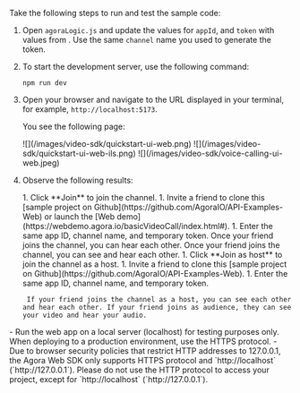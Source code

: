 <PlatformWrapper platform = "web">

Take the following steps to run and test the sample code:

1. Open `agoraLogic.js` and update the values for `appId`, and `token` with values from <Vg k="CONSOLE" />. Use the same `channel` name you used to generate the token.


1. To start the development server, use the following command:
    
    ```shell
    npm run dev
    ```

1. Open your browser and navigate to the URL displayed in your terminal, for example, `http://localhost:5173`.

    You see the following page:

    <ProductWrapper product='video-calling'>
    ![](/images/video-sdk/quickstart-ui-web.png)
    </ProductWrapper>
    <ProductWrapper product='interactive-live-streaming, broadcast-streaming'>
    ![](/images/video-sdk/quickstart-ui-web-ils.png)
    </ProductWrapper>
    <ProductWrapper product='voice-calling'>
    ![](/images/video-sdk/voice-calling-ui-web.jpeg)
    </ProductWrapper>

1. Observe the following results:

    <ProductWrapper product="[video-calling, voice-calling]">
    1. Click **Join** to join the channel. 
    1. Invite a friend to clone this [sample project on Github](https://github.com/AgoraIO/API-Examples-Web) or launch the [Web demo](https://webdemo.agora.io/basicVideoCall/index.html#). 
    1. Enter the same app ID, channel name, and temporary token.
    <ProductWrapper product="voice-calling">
        Once your friend joins the channel, you can hear each other.
    </ProductWrapper>
    <ProductWrapper product="video-calling">
        Once your friend joins the channel, you can see and hear each other.
    </ProductWrapper>
    </ProductWrapper>

    <ProductWrapper product='interactive-live-streaming, broadcast-streaming'>
    1. Click **Join as host** to join the channel as a host. 
    1. Invite a friend to clone this [sample project on Github](https://github.com/AgoraIO/API-Examples-Web). 
    1. Enter the same app ID, channel name, and temporary token.
        
        If your friend joins the channel as a host, you can see each other and hear each other. If your friend joins as audience, they can see your video and hear your audio.
    </ProductWrapper>

<Admonition type="info" title="Information">
 - Run the web app on a local server (localhost) for testing purposes only. When deploying to a production environment, use the HTTPS protocol.
 - Due to browser security policies that restrict HTTP addresses to 127.0.0.1, the Agora Web SDK only supports HTTPS protocol and `http://localhost` (`http://127.0.0.1`). Please do not use the HTTP protocol to access your project, except for `http://localhost` (`http://127.0.0.1`).
</Admonition>

</PlatformWrapper>